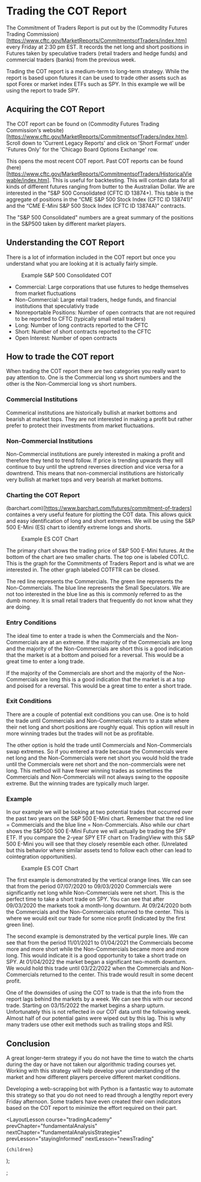 
# Trading the COT Report

The Commitment of Traders Report is put out by the (Commodity Futures Trading Commission)
[https://www.cftc.gov/MarketReports/CommitmentsofTraders/index.htm] every Friday at 2:30 pm EST. It records the net long and
short positions in Futures taken by speculative traders (retail traders and hedge funds) and commercial traders (banks) from
the previous week.

Trading the COT report is a medium-term to long-term strategy. While the report is based upon futures it can be used to
trade other assets such as spot Forex or market index ETFs such as SPY. In this example we will be using the report
to trade SPY.

## Acquiring the COT Report

The COT report can be found on (Commodity Futures Trading Commission's website)
[https://www.cftc.gov/MarketReports/CommitmentsofTraders/index.htm]. Scroll down to 'Current Legacy Reports' and click
on 'Short Format' under 'Futures Only' for the 'Chicago Board Options Exchange' row.

This opens the most recent COT report. Past COT reports can be found (here)
[https://www.cftc.gov/MarketReports/CommitmentsofTraders/HistoricalViewable/index.htm]. This is useful for backtesting.
This will contain data for all kinds of different futures ranging from butter to the Australian Dollar. We are interested
in the "S&P 500 Consolidated (CFTC ID 13874+). This table is the aggregate of positions in the “CME S&P 500 Stock Index
(CFTC ID 138741)” and the “CME E-Mini S&P 500 Stock Index (CFTC ID 13874A)” contracts.

The "S&P 500 Consolidated" numbers are a great summary of the positions in the S&P500 taken by different market players.

## Understanding the COT Report

There is a lot of information included in the COT report but once you understand what you are looking at it is actually
fairly simple.

<figure>
  <Image
    src="/images/courses/tradingAcademy/fundamentalAnalysisStrategies/cotReport.webp"
    height={614}
    width={1292}
    alt=""
  />
  <figcaption>Example S&P 500 Consolidated COT</figcaption>
</figure>

- Commercial: Large corporations that use futures to hedge themselves from market fluctuations
- Non-Commercial: Large retail traders, hedge funds, and financial institutions that speculativly trade
- Nonreportable Positions: Number of open contracts that are not required to be reported to CFTC (typically small retail traders)
- Long: Number of long contracts reported to the CFTC
- Short: Number of short contracts reported to the CFTC
- Open Interest: Number of open contracts

## How to trade the COT report

When trading the COT report there are two categories you really want to pay attention to. One is the Commercial long vs short
numbers and the other is the Non-Commercial long vs short numbers.

### Commercial Institutions

Commerical institutions are historically bullish at market bottoms and bearish at market tops. They are not interested in
making a profit but rather prefer to protect their investments from market fluctuations.

### Non-Commercial Institutions

Non-Commercial institutions are purely interested in making a profit and therefore they tend to trend follow. If price is
trending upwards they will continue to buy until the uptrend reverses direction and vice versa for a downtrend. This means
that non-commercial institutions are historically very bullish at market tops and very bearish at market bottoms.

### Charting the COT Report

(barchart.com)[https://www.barchart.com/futures/commitment-of-traders] containes a very useful feature for plotting the
COT data. This allows quick and easy identification of long and short extremes. We will be using the S&P 500 E-Mini (ES)
chart to identify extreme longs and shorts.

<figure>
  <Image
    src="/images/courses/tradingAcademy/fundamentalAnalysisStrategies/cotChart.webp"
    height={2034}
    width={2134}
    alt=""
  />
  <figcaption>Example ES COT Chart</figcaption>
</figure>

The primary chart shows the trading price of S&P 500 E-Mini futures. At the bottom of the chart are two smaller charts.
The top one is labeled COTLC. This is the graph for the Commitments of Traders Report and is what we are interested in.
The other graph labeled COTFTR can be closed.

The red line represents the Commercials. The green line represents the Non-Commercials. The blue line represents the
Small Speculators. We are not too interested in the blue line as this is commonly referred to as the dumb money. It is
small retail traders that frequently do not know what they are doing.

### Entry Conditions

The ideal time to enter a trade is when the Commercials and the Non-Commercials are at an extreme. If the majority of the
Commercials are long and the majority of the Non-Commercials are short this is a good indication that the market is at a
bottom and poised for a reversal. This would be a great time to enter a long trade.

If the majority of the Commercials are short and the majority of the Non-Commercials are long this is a good indication that
the market is at a top and poised for a reversal. This would be a great time to enter a short trade.

### Exit Conditions

There are a couple of potential exit conditions you can use. One is to hold the trade until Commercials and Non-Commercials
return to a state where their net long and short positions are roughly equal. This option will result in more winning trades
but the trades will not be as profitable.

The other option is hold the trade until Commercials and Non-Commercials swap extremes. So if you entered a trade because
the Commercials were net long and the Non-Commercials were net short you would hold the trade until the Commercials were
net short and the non-commercials were net long. This method will have fewer winning trades as sometimes the Commercials
and Non-Commercials will not always swing to the opposite extreme. But the winning trades are typically much larger.

### Example

In our example we will be looking at two potential trades that occurred over the past two years on the S&P 500 E-Mini
chart. Remember that the red line = Commercials and the blue line = Non-Commercials. Also while our chart shows the S&P500
500 E-Mini Future we will actually be trading the SPY ETF. If you compare the 2-year SPY ETF chart on TradingView with
this S&P 500 E-Mini you will see that they closely resemble each other. (Unrelated but this behavior where similar assets
tend to follow each other can lead to cointegration opportunities).

<figure>
  <Image
    src="/images/courses/tradingAcademy/fundamentalAnalysisStrategies/cotChartTrades.webp"
    height={1219}
    width={2418}
    alt=""
  />
  <figcaption>Example ES COT Chart</figcaption>
</figure>

The first example is demonstrated by the vertical orange lines. We can see that from the period 07/07/2020 to 09/03/2020
Commercials were significantly net long while Non-Commercials were net short. This is the perfect time to take a
short trade on SPY. You can see that after 09/03/2020 the markets took a month-long downturn. At 09/24/2020 both the Commercials
and the Non-Commercials returned to the center. This is where we would exit our trade for some nice profit (indicated by
the first green line).

The second example is demonstrated by the vertical purple lines. We can see that from the period 11/01/2021 to 01/04/2021
the Commercials become more and more short while the Non-Commercials became more and more long. This would indicate it
is a good opportunity to take a short trade on SPY. At 01/04/2022 the market began a significant two-month downturn. We would
hold this trade until 03/22/2022 when the Commercials and Non-Commercials returned to the center. This trade would result
in some decent profit.

One of the downsides of using the COT to trade is that the info from the report lags behind the markets by a week. We can see
this with our second trade. Starting on 03/15/2022 the market begins a sharp upturn. Unfortunately this is not reflected in
our COT data until the following week. Almost half of our potential gains were wiped out by this lag. This is why many traders
use other exit methods such as trailing stops and RSI.

## Conclusion

A great longer-term strategy if you do not have the time to watch the charts during the day or have not taken our algorithmic
trading courses yet. Working with this strategy will help develop your understanding of the market and how different players
perceive different market conditions.

Developing a web-scrapping bot with Python is a fantastic way to automate this strategy so that you do not need to read
through a lengthy report every Friday afternoon. Some traders have even created their own indicators based on the COT
report to minimize the effort required on their part.

  <LayoutLesson
    course="tradingAcademy"
    prevChapter="fundamentalAnalysis"
    nextChapter="fundamentalAnalysisStrategies"
    prevLesson="stayingInformed"
    nextLesson="newsTrading"
  >
    {children}
  </LayoutLesson>
);

;
